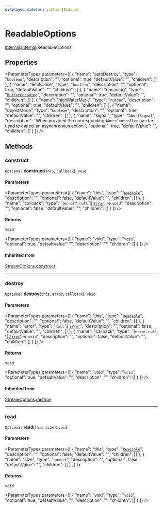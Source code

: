 ```yaml
---
displayed_sidebar: jsClientSidebar
---
```



# ReadableOptions

[internal](../../admin_discounts/modules/admin_discounts.internal.mdx).[internal](../../internal/modules/admin_discounts.internal.internal-2.mdx).ReadableOptions

## Properties

<ParameterTypes parameters={[
  {
    "name": "autoDestroy",
    "type": "`boolean`",
    "description": "",
    "optional": true,
    "defaultValue": "",
    "children": []
  },
  {
    "name": "emitClose",
    "type": "`boolean`",
    "description": "",
    "optional": true,
    "defaultValue": "",
    "children": []
  },
  {
    "name": "encoding",
    "type": "[`BufferEncoding`](../../admin_discounts/modules/admin_discounts.internal.mdx#bufferencoding)",
    "description": "",
    "optional": true,
    "defaultValue": "",
    "children": []
  },
  {
    "name": "highWaterMark",
    "type": "`number`",
    "description": "",
    "optional": true,
    "defaultValue": "",
    "children": []
  },
  {
    "name": "objectMode",
    "type": "`boolean`",
    "description": "",
    "optional": true,
    "defaultValue": "",
    "children": []
  },
  {
    "name": "signal",
    "type": "`AbortSignal`",
    "description": "When provided the corresponding `AbortController` can be used to cancel an asynchronous action.",
    "optional": true,
    "defaultValue": "",
    "children": []
  }
]} />

## Methods

### construct

`Optional` **construct**(`this`, `callback`): `void`

#### Parameters

<ParameterTypes parameters={[
  {
    "name": "this",
    "type": "[`Readable`](../../internal/classes/admin_discounts.internal.Readable.mdx)",
    "description": "",
    "optional": false,
    "defaultValue": "",
    "children": []
  },
  {
    "name": "callback",
    "type": "(`error?`: ``null`` \\| [`Error`](../../admin_discounts/modules/admin_discounts.internal.mdx#error)) => `void`",
    "description": "",
    "optional": false,
    "defaultValue": "",
    "children": []
  }
]} />

#### Returns

`void`

<ParameterTypes parameters={[
  {
    "name": "void",
    "type": "`void`",
    "optional": true,
    "defaultValue": "",
    "description": "",
    "children": []
  }
]} />

#### Inherited from

[StreamOptions](admin_discounts.internal.internal-2.StreamOptions.mdx).[construct](admin_discounts.internal.internal-2.StreamOptions.mdx#construct)

___

### destroy

`Optional` **destroy**(`this`, `error`, `callback`): `void`

#### Parameters

<ParameterTypes parameters={[
  {
    "name": "this",
    "type": "[`Readable`](../../internal/classes/admin_discounts.internal.Readable.mdx)",
    "description": "",
    "optional": false,
    "defaultValue": "",
    "children": []
  },
  {
    "name": "error",
    "type": "``null`` \\| [`Error`](../../admin_discounts/modules/admin_discounts.internal.mdx#error)",
    "description": "",
    "optional": false,
    "defaultValue": "",
    "children": []
  },
  {
    "name": "callback",
    "type": "(`error`: ``null`` \\| [`Error`](../../admin_discounts/modules/admin_discounts.internal.mdx#error)) => `void`",
    "description": "",
    "optional": false,
    "defaultValue": "",
    "children": []
  }
]} />

#### Returns

`void`

<ParameterTypes parameters={[
  {
    "name": "void",
    "type": "`void`",
    "optional": true,
    "defaultValue": "",
    "description": "",
    "children": []
  }
]} />

#### Inherited from

[StreamOptions](admin_discounts.internal.internal-2.StreamOptions.mdx).[destroy](admin_discounts.internal.internal-2.StreamOptions.mdx#destroy)

___

### read

`Optional` **read**(`this`, `size`): `void`

#### Parameters

<ParameterTypes parameters={[
  {
    "name": "this",
    "type": "[`Readable`](../../internal/classes/admin_discounts.internal.Readable.mdx)",
    "description": "",
    "optional": false,
    "defaultValue": "",
    "children": []
  },
  {
    "name": "size",
    "type": "`number`",
    "description": "",
    "optional": false,
    "defaultValue": "",
    "children": []
  }
]} />

#### Returns

`void`

<ParameterTypes parameters={[
  {
    "name": "void",
    "type": "`void`",
    "optional": true,
    "defaultValue": "",
    "description": "",
    "children": []
  }
]} />
